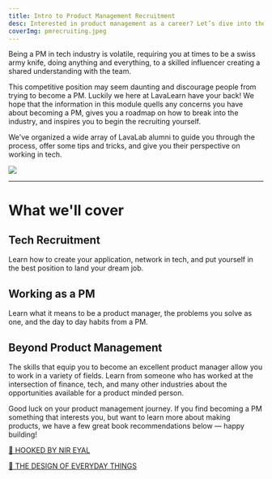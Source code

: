 ```yaml
---
title: Intro to Product Management Recruitment
desc: Interested in product management as a career? Let’s dive into the basics of recruiting for PM roles.
coverImg: pmrecruiting.jpeg
---
```


Being a PM in tech industry is volatile, requiring you at times to be a swiss army knife, doing anything and everything, to a skilled influencer creating a shared understanding with the team.

This competitive position may seem daunting and discourage people from trying to become a PM. Luckily we here at LavaLearn have your back! We hope that the information in this module quells any concerns you have about becoming a PM, gives you a roadmap on how to break into the industry, and inspires you to begin the recruiting yourself. 

We've organized a wide array of LavaLab alumni to guide you through the process, offer some tips and tricks, and give you their perspective on working in tech. 

![](/media/recruiting.JPG)

---

# What we'll cover

## Tech Recruitment 

Learn how to create your application, network in tech, and put yourself in the best position to land your dream job.‍

## Working as a PM

Learn what it means to be a product manager, the problems you solve as one, and the day to day habits from a PM. ‍‍

## Beyond Product Management 

The skills that equip you to become an excellent product manager allow you to work in a variety of fields. Learn from someone who has worked at the intersection of finance, tech, and many other industries about the opportunities available for a product minded person.

Good luck on your product management journey. If you find becoming a PM something that interests you, but want to learn more about making products, we have a few great book recommendations below — happy building!

[📖 HOOKED BY NIR EYAL](https://www.amazon.com/Hooked-How-Build-Habit-Forming-Products/dp/1591847788)

[📖 THE DESIGN OF EVERYDAY THINGS](https://www.amazon.com/Design-Everyday-Things-Revised-Expanded/dp/0465050654)